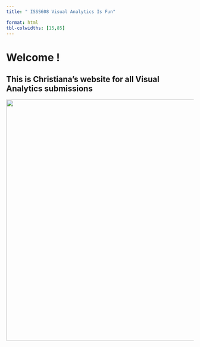```yaml
---
title: " ISSS608 Visual Analytics Is Fun"

format: html
tbl-colwidths: [15,85]
---
```


# Welcome !

## This is Christiana's website for all Visual Analytics submissions

![](images/photo_2023-01-20_23-46-00.jpg){width="648"}
